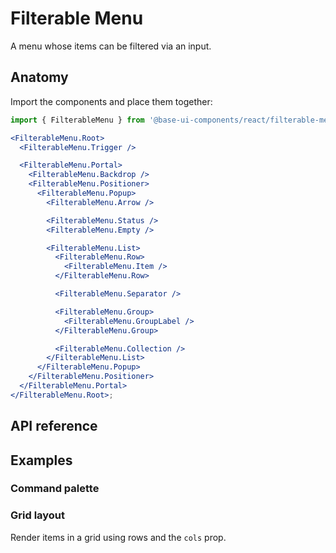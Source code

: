 # Filterable Menu

<Subtitle>A menu whose items can be filtered via an input.</Subtitle>
<Meta
  name="description"
  content="A high-quality, unstyled React filterable menu component that renders a searchable popup list."
/>

<Demo path="./demos/hero" />

## Anatomy

Import the components and place them together:

```jsx title="Anatomy"
import { FilterableMenu } from '@base-ui-components/react/filterable-menu';

<FilterableMenu.Root>
  <FilterableMenu.Trigger />

  <FilterableMenu.Portal>
    <FilterableMenu.Backdrop />
    <FilterableMenu.Positioner>
      <FilterableMenu.Popup>
        <FilterableMenu.Arrow />

        <FilterableMenu.Status />
        <FilterableMenu.Empty />

        <FilterableMenu.List>
          <FilterableMenu.Row>
            <FilterableMenu.Item />
          </FilterableMenu.Row>

          <FilterableMenu.Separator />

          <FilterableMenu.Group>
            <FilterableMenu.GroupLabel />
          </FilterableMenu.Group>

          <FilterableMenu.Collection />
        </FilterableMenu.List>
      </FilterableMenu.Popup>
    </FilterableMenu.Positioner>
  </FilterableMenu.Portal>
</FilterableMenu.Root>;
```

## API reference

<Reference component="FilterableMenu" parts="Root" />
<Reference
  component="Combobox"
  parts="Trigger, Icon, Input, List, Portal, Positioner, Popup, Arrow, Status, Empty, Collection, Row, Item, Group, GroupLabel, Separator"
/>

## Examples

### Command palette

<Demo path="./demos/command-palette" compact />

### Grid layout

Render items in a grid using rows and the `cols` prop.

<Demo path="./demos/grid" compact />
